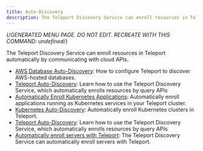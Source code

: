 ```yaml
---
title: Auto-Discovery
description: The Teleport Discovery Service can enroll resources in Teleport automatically by communicating with cloud APIs.
---
```


{/*GENERATED MENU PAGE. DO NOT EDIT. RECREATE WITH THIS COMMAND:
undefined*/}

The Teleport Discovery Service can enroll resources in Teleport automatically by communicating with cloud APIs.

- [AWS Database Auto-Discovery](auto-discovery/databases.mdx): How to configure Teleport to discover AWS-hosted databases.
- [Teleport Auto-Discovery](auto-discovery/introduction.mdx): Learn how to use the Teleport Discovery Service, which automatically enrolls resources by query APIs
- [Automatically Enroll Kubernetes Applications](auto-discovery/kubernetes-applications.mdx): Automatically enroll applications running as Kubernetes services in your Teleport cluster.
- [Kubernetes Auto-Discovery](auto-discovery/kubernetes.mdx): Automatically enroll Kubernetes clusters in Teleport.
- [Teleport Auto-Discovery](auto-discovery/overview.mdx): Learn how to use the Teleport Discovery Service, which automatically enrolls resources by query APIs
- [Automatically enroll servers with Teleport](auto-discovery/servers.mdx): The Teleport Discovery Service can automatically enroll servers with Teleport.
